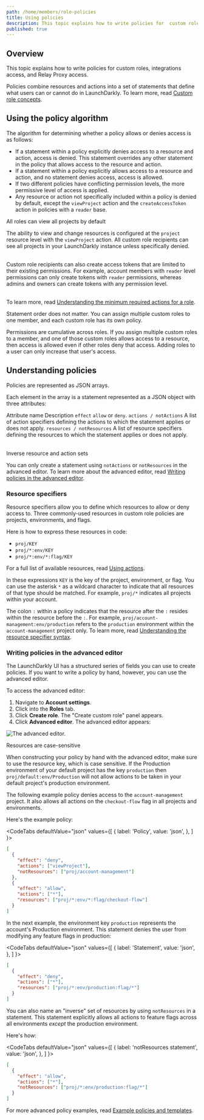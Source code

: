 ```yaml
---
path: /home/members/role-policies
title: Using policies
description: This topic explains how to write policies for  custom roles, integrations access, and Relay Proxy access. Policies combine resources and actions into a set of statements that define what users can or cannot do in LaunchDarkly.
published: true
---
```


## Overview

This topic explains how to write policies for  custom roles, integrations access, and Relay Proxy access.

Policies combine resources and actions into a set of statements that define what users can or cannot do in LaunchDarkly. To learn more, read [Custom role concepts](/home/members/role-concepts).

## Using the policy algorithm

The algorithm for determining whether a policy allows or denies access is as follows:

- If a statement within a policy explicitly denies access to a resource and action, access is denied. This statement overrides any other statement in the policy that allows access to the resource and action.
- If a statement within a policy explicitly allows access to a resource and action, and no statement denies access, access is allowed.
- If two different policies have conflicting permission levels, the more permissive level of access is applied.
- Any resource or action not specifically included within a policy is denied by default, except the `viewProject` action and the `createAccessToken` action in policies with a `reader` base.

<Callout intent="info">
<CalloutTitle>All roles can view all projects by default</CalloutTitle>
<CalloutDescription>

The ability to view and change resources is configured at the `project` resource level with the `viewProject` action. All custom role recipients can see all projects in your LaunchDarkly instance unless specifically denied.<br/><br/>

Custom role recipients can also create access tokens that are limited to their existing permissions. For example, account members with `reader` level permissions can only create tokens with `reader` permissions, whereas admins and owners can create tokens with any permission level.<br/><br/>

To learn  more, read [Understanding the minimum required actions for a role](/home/members/role-concepts#understanding-the-minimum-required-actions-for-a-role).

</CalloutDescription>
</Callout>

Statement order does not matter. You can assign multiple custom roles to one member, and each custom role has its own policy.

Permissions are cumulative across roles. If you assign multiple custom roles to a member, and one of those custom roles allows access to a resource, then access is allowed even if other roles deny that access. Adding roles to a user can only increase that user's access.

## Understanding policies

Policies are represented as JSON arrays.

Each element in the array is a statement represented as a JSON object with three attributes:

<Table>
  <TableHeader>
    <TableHeadCell>Attribute name</TableHeadCell>
    <TableHeadCell>Description</TableHeadCell>
  </TableHeader>
  <TableBody>
    <TableRow>
      <TableCell>
        <code>effect</code>
      </TableCell>
      <TableCell><code>allow</code> or <code>deny</code>.</TableCell>
    </TableRow>
    <TableRow>
      <TableCell>
        <code>actions / notActions</code>
      </TableCell>
      <TableCell>
        A list of action specifiers defining the actions to which the statement applies or does not apply.
      </TableCell>
    </TableRow>
    <TableRow>
      <TableCell>
        <code>resources / notResources</code>
      </TableCell>
      <TableCell>
        A list of resource specifiers defining the resources to which the statement applies or does not apply.
      </TableCell>
    </TableRow>
  </TableBody>
</Table>

<Callout intent="info">
<CalloutTitle>Inverse resource and action sets</CalloutTitle>
<CalloutDescription>

You can only create a statement using `notActions` or `notResources` in the advanced editor. To learn more about the advanced editor, read [Writing policies in the advanced editor](#writing-policies-in-the-advanced-editor).

</CalloutDescription>
</Callout>

### Resource specifiers

Resource specifiers allow you to define which resources to allow or deny access to. Three commonly-used resources in custom role policies are projects, environments, and flags.

Here is how to express these resources in code:

- `proj/KEY`
- `proj/*:env/KEY`
- `proj/*:env/*:flag/KEY`

For a full list of available resources, read [Using actions](/home/members/role-actions).

In these expressions `KEY` is the key of the project, environment, or flag. You can use the asterisk `*` as a wildcard character to indicate that all resources of that type should be matched. For example, `proj/*` indicates all projects within your account.

The colon `:` within a policy indicates that the resource after the `:` resides within the resource before the `:`. For example, `proj/account-management:env/production` refers to the `production` environment within the `account-management` project only. To learn more, read [Understanding the resource specifier syntax](/home/members/role-resources#understanding-the-resource-specifier-syntax).

### Writing policies in the advanced editor

The LaunchDarkly UI has a structured series of fields you can use to create policies. If you want to write a policy by hand, however, you can use the advanced editor.

To access the advanced editor:

1. Navigate to **Account settings**.
2. Click into the **Roles** tab.
3. Click **Create role**. The "Create custom role" panel appears.
4. Click **Advanced editor**. The advanced editor appears:

![The advanced editor.](settings-roles-advanced-editor.png)

<Callout intent="alert">
<CalloutTitle>Resources are case-sensitive</CalloutTitle>
<CalloutDescription>

When constructing your policy by hand with the advanced editor, make sure to use the resource key, which is case sensitive. If the Production environment of your default project has the key `production` then `proj/default:env/Production` will not allow actions to be taken in your default project's production environment.

</CalloutDescription>
</Callout>

The following example policy denies access to the `account-management` project. It also allows all actions on the `checkout-flow` flag in all projects and environments.

Here's the example policy:

<CodeTabs
  defaultValue="json"
  values={[
    { label: 'Policy', value: 'json', },
  ]
}>

<CodeTabItem value="json">

```json
[
  {
    "effect": "deny",
    "actions": ["viewProject"],
    "notResources": ["proj/account-management"]
  },
  {
    "effect": "allow",
    "actions": ["*"],
    "resources": ["proj/*:env/*:flag/checkout-flow"]
  }
]
```

</CodeTabItem>
</CodeTabs>

In the next example, the environment key `production` represents the account's Production environment. This statement denies the user from modifying any feature flags in production:

<CodeTabs
  defaultValue="json"
  values={[
    { label: 'Statement', value: 'json', },
  ]
}>

<CodeTabItem value="json">

```json
[
  {
    "effect": "deny",
    "actions": ["*"],
    "resources": ["proj/*:env/production:flag/*"]
  }
]
```

</CodeTabItem>
</CodeTabs>

You can also name an "inverse" set of resources by using `notResources` in a statement. This statement explicitly allows all actions to feature flags across all environments _except_ the production environment.

Here's how:

<CodeTabs
  defaultValue="json"
  values={[
    { label: 'notResources statement', value: 'json', },
  ]
}>

<CodeTabItem value="json">

```json
[
  {
    "effect": "allow",
    "actions": ["*"],
    "notResources": ["proj/*:env/production:flag/*"]
  }
]
```

</CodeTabItem>
</CodeTabs>

For more advanced policy examples, read [Example policies and templates](/home/members/example-policies).
